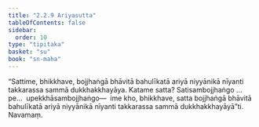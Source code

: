 ```yaml
---
title: "2.2.9 Ariyasutta"
tableOfContents: false
sidebar:
  order: 10
type: "tipitaka"
basket: "su"
book: "sn-maha"
---
```



<DynamicBreadcrumb />

<Division number="200" book="sn-maha" bookNo="14" page="74">

<Paragraph number="455" book="sn-maha">
“Sattime, bhikkhave, bojjhaṅgā bhāvitā bahulīkatā ariyā niyyānikā nīyanti takkarassa sammā dukkhakkhayāya. Katame satta? Satisambojjhaṅgo …pe…  upekkhāsambojjhaṅgo—  ime kho, bhikkhave, satta bojjhaṅgā bhāvitā bahulīkatā ariyā niyyānikā nīyanti takkarassa sammā dukkhakkhayāyā”ti.

</Paragraph>
</Division>

<Paragraph number="456" type="center" book="sn-maha">
Navamaṃ.
</Paragraph>